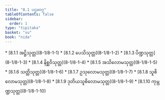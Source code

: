 ```yaml
---
title: "8.1 ပဌမဝဂ္ဂ"
tableOfContents: false
sidebar:
  order: 1
type: "tipitaka"
basket: "su"
book: "nida"
---
```



<DynamicBreadcrumb />



<TableOfContents book="nida" section="8.1">
* [8.1.1 အဋ္ဌိသုတ္တ](8-1/8-1-1)
* [8.1.2 ပေသိသုတ္တ](8-1/8-1-2)
* [8.1.3 ပိဏ္ဍသုတ္တ](8-1/8-1-3)
* [8.1.4 နိစ္ဆဝိသုတ္တ](8-1/8-1-4)
* [8.1.5 အသိလောမသုတ္တ](8-1/8-1-5)
* [8.1.6 သတ္တိသုတ္တ](8-1/8-1-6)
* [8.1.7 ဥသုလောမသုတ္တ](8-1/8-1-7)
* [8.1.8 သူစိလောမသုတ္တ](8-1/8-1-8)
* [8.1.9 ဒုတိယသူစိလောမသုတ္တ](8-1/8-1-9)
* [8.1.10 ကုမ္ဘဏ္ဍသုတ္တ](8-1/8-1-10)
</TableOfContents>